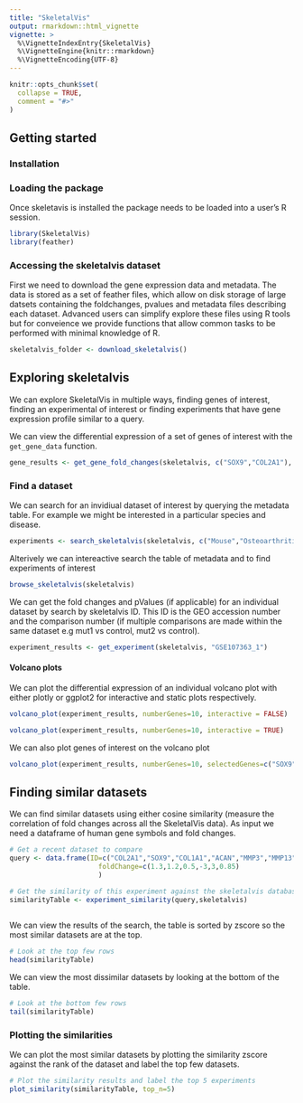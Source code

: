 ```yaml
---
title: "SkeletalVis"
output: rmarkdown::html_vignette
vignette: >
  %\VignetteIndexEntry{SkeletalVis}
  %\VignetteEngine{knitr::rmarkdown}
  %\VignetteEncoding{UTF-8}
---
```


```r
knitr::opts_chunk$set(
  collapse = TRUE,
  comment = "#>"
)
```
## Getting started

### Installation



### Loading the package
Once skeletavis is installed the package needs to be loaded into a user’s R session.
```r
library(SkeletalVis)
library(feather)
```

### Accessing the skeletalvis dataset
First we need to download the gene expression data and metadata. The data is stored as a set of feather files, which allow on disk storage of large datsets containing the foldchanges, pvalues and metadata files describing each dataset. Advanced users can simplify explore these files using R tools but for conveience we provide functions that allow common  tasks to be performed with minimal knowledge of R.
```r
skeletalvis_folder <- download_skeletalvis()
```

## Exploring skeletalvis
We can explore SkeletalVis in multiple ways, finding genes of interest, finding an experimental of interest or finding experiments that have gene expression profile similar to a query.

We can view the differential expression of a set of genes of interest with the `get_gene_data` function.
```r
gene_results <- get_gene_fold_changes(skeletalvis, c("SOX9","COL2A1"), pvalues=TRUE)
```
### Find a dataset
We can search for an invidiual dataset of interest by querying the metadata table. For example we might be interested in a particular species and disease.
```r
experiments <- search_skeletalvis(skeletalvis, c("Mouse","Osteoarthritis"))
```

Alterively we can intereactive search the table of metadata and to find experiments of interest
```r
browse_skeletalvis(skeletalvis)
```

We can get the fold changes and pValues (if applicable) for an individual dataset by search by skeletalvis ID. This ID is the GEO accession number and the comparison number (if multiple comparisons are made within the same dataset e.g mut1 vs control, mut2 vs control).

```r
experiment_results <- get_experiment(skeletalvis, "GSE107363_1")
```

#### Volcano plots
We can plot the differential expression of an individual volcano plot with either plotly or ggplot2 for interactive and static plots respectively.

```r
volcano_plot(experiment_results, numberGenes=10, interactive = FALSE)
```

```r
volcano_plot(experiment_results, numberGenes=10, interactive = TRUE)
```
We can also plot genes of interest on the volcano plot
```r
volcano_plot(experiment_results, numberGenes=10, selectedGenes=c("SOX9","COL2A1","ACAN"))
```

## Finding similar datasets
We can find similar datasets using either cosine similarity (measure the correlation of fold changes across all the SkeletalVis data). As input we need a dataframe of human gene symbols and fold changes.
```r
# Get a recent dataset to compare
query <- data.frame(ID=c("COL2A1","SOX9","COL1A1","ACAN","MMP3","MMP13"),
                      foldChange=c(1.3,1.2,0.5,-3,3,0.85)
                      )

# Get the similarity of this experiment against the skeletalvis databases
similarityTable <- experiment_similarity(query,skeletalvis)
  
```
We can view the results of the search, the table is sorted by zscore so the most similar datasets are at the top.
```r
# Look at the top few rows
head(similarityTable)
```
We can view the most dissimilar datasets by looking at the bottom of the table.
```r
# Look at the bottom few rows
tail(similarityTable)
```

### Plotting the similarities
We can plot the most similar datasets by plotting the similarity zscore against the rank of the dataset and label the top few datasets.
```r
# Plot the similarity results and label the top 5 experiments
plot_similarity(similarityTable, top_n=5)
```



